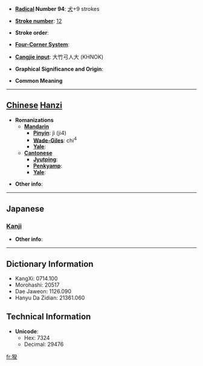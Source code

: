 * '''[[Wiktionary:Chinese radical index| Radical]] Number 94''': [[Wiktionary:Chinese radical index 犬|犬]]+9 strokes

* '''[[Wiktionary:Chinese total strokes index|Stroke number]]''': [[Wiktionary:Chinese total strokes index 12|12]]

* '''Stroke order''': 

* '''[[Wiktionary:Chinese four corner index|Four-Corner System]]''': 

* '''[[Wiktionary:Chinese Cangjie index|Cangjie input]]''': 大竹弓人大 (KHNOK)

* '''Graphical Significance and Origin''': 

* '''Common Meaning'''

----

== [[Chinese]] [[Hanzi]] ==

* '''Romanizations'''
** '''[[Mandarin]]'''
*** '''[[Pinyin]]''': jì (ji4)
*** '''[[Wade-Giles]]''': chi<sup>4</sup>
*** '''[[Yale]]''': 
** '''[[Cantonese]]'''
*** '''[[Jyutping]]''':
*** '''[[Penkyamp]]''': 
*** '''[[Yale]]''': 

* '''Other info''': 

----

==Japanese==
===[[Kanji]]===
{{kanji|on readings=[[き]] (ki), [[ぎ]] (gi)
|kun readings=[[たけしい]] (takeshii), [[いさましい]] (isamashii)
}}

* '''Other info''':  

----

== Dictionary Information ==

* KangXi: 0714.100
* Morohashi: 20517
* Dae Jaweon: 1126.090
* Hanyu Da Zidian: 21361.060

== Technical Information ==

* '''Unicode''':
** Hex: 7324
** Decimal: 29476

[[fr:猤]]